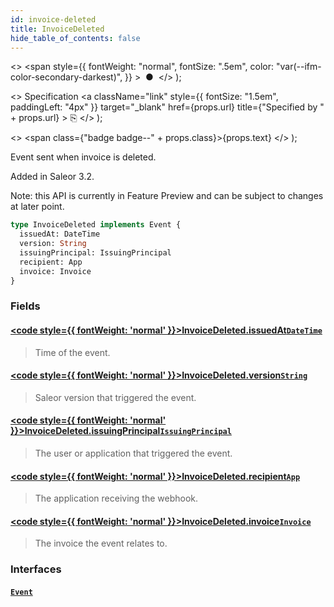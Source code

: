 ```yaml
---
id: invoice-deleted
title: InvoiceDeleted
hide_table_of_contents: false
---
```


  <>
    <span
      style={{
        fontWeight: "normal",
        fontSize: ".5em",
        color: "var(--ifm-color-secondary-darkest)",
      }}
    >
      &nbsp;●&nbsp;
    </span>
  </>
);

  <>
    Specification
    <a
      className="link"
      style={{ fontSize: "1.5em", paddingLeft: "4px" }}
      target="\_blank"
      href={props.url}
      title={"Specified by " + props.url}
    >
      ⎘
    </a>
  </>
);

  <>
    <span class={"badge badge--" + props.class}>{props.text}</span>
  </>
);

Event sent when invoice is deleted.

Added in Saleor 3.2.

Note: this API is currently in Feature Preview and can be subject to changes at later point.

```graphql
type InvoiceDeleted implements Event {
  issuedAt: DateTime
  version: String
  issuingPrincipal: IssuingPrincipal
  recipient: App
  invoice: Invoice
}
```

### Fields

#### [<code style={{ fontWeight: 'normal' }}>InvoiceDeleted.<b>issuedAt</b></code>](#)<Bullet />[`DateTime`](../../api-reference/scalars/date-time) <Badge class="secondary" text="scalar"/>

> Time of the event.

#### [<code style={{ fontWeight: 'normal' }}>InvoiceDeleted.<b>version</b></code>](#)<Bullet />[`String`](../../api-reference/scalars/string) <Badge class="secondary" text="scalar"/>

> Saleor version that triggered the event.

#### [<code style={{ fontWeight: 'normal' }}>InvoiceDeleted.<b>issuingPrincipal</b></code>](#)<Bullet />[`IssuingPrincipal`](../../api-reference/unions/issuing-principal) <Badge class="secondary" text="union"/>

> The user or application that triggered the event.

#### [<code style={{ fontWeight: 'normal' }}>InvoiceDeleted.<b>recipient</b></code>](#)<Bullet />[`App`](../../api-reference/objects/app) <Badge class="secondary" text="object"/>

> The application receiving the webhook.

#### [<code style={{ fontWeight: 'normal' }}>InvoiceDeleted.<b>invoice</b></code>](#)<Bullet />[`Invoice`](../../api-reference/objects/invoice) <Badge class="secondary" text="object"/>

> The invoice the event relates to.

### Interfaces

#### [`Event`](../../api-reference/interfaces/event) <Badge class="secondary" text="interface"/>

>
